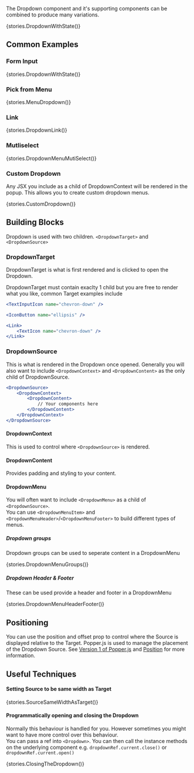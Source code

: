 
<Meta title="Components/Dropdown" component={Dropdown}/>

<Title>Dropdown</Title>

The Dropdown component and it's supporting components can be combined to produce many variations.

<Story name="Default">{stories.DropdownWithState()}</Story>

<Props />

## Common Examples

### Form Input

<Preview>
  <Story name="Form Input">{stories.DropdownWithState()}</Story>
</Preview>

### Pick from Menu

<Preview>
  <Story name="Menu">{stories.MenuDropdown()}</Story>
</Preview>

### Link

<Preview>
  <Story name="Link">{stories.DropdownLink()}</Story>
</Preview>


### Mutliselect

<Preview>
  <Story name="Mutliselect">{stories.DropdownMenuMutiSelect()}</Story>
</Preview>

### Custom Dropdown

Any JSX you include as a child of DropdownContext will be rendered in the popup. This allows you to create custom dropdown menus.

<Preview>
  <Story name="Custom Dropdown">{stories.CustomDropdown()}</Story>
</Preview>

## Building Blocks

Dropdown is used with two children. `<DropdownTarget>` and `<DropdownSource>` 

### DropdownTarget
DropdownTarget is what is first rendered and is clicked to open the Dropdown.

DropdownTarget must contain exaclty 1 child but you are free to render what you like, common Target examples include 
```jsx 
<TextInputIcon name="chevron-down" />
```
```jsx 
<IconButton name="ellipsis" />
```
```jsx
<Link>
    <TextIcon name="chevron-down" />
</Link>
```

### DropdownSource
This is what is rendered in the Dropdown once opened. Generally you will also want to include `<DropdownContext>` and `<DropdownContent>` as the only child of DropdownSource. 

```jsx 
<DropdownSource>
    <DropdownContext>
        <DropdownContent>
            // Your components here
        </DropdownContent>
    </DropdownContext>
</DropdownSource>
```

#### DropdownContext

This is used to control where `<DropdownSource>` is rendered.

#### DropdownContent

Provides padding and styling to your content.

#### DropdownMenu
You will often want to include `<DropdownMenu>` as a child of `<DropdownSource>`.  
You can use `<DropdownMenuItem>` and `<DropdownMenuHeader>`/`<DropdownMenuFooter>` to build different types of menus.

##### Dropdown groups

Dropdown groups can be used to seperate content in a DropdownMenu

<Preview>
  <Story name="Menu groups">{stories.DropdownMenuGroups()}</Story>
</Preview>

##### Dropdown Header & Footer
These can be used provide a header and footer in a DropdownMenu

<Preview>
  <Story name="Header & Footer">{stories.DropdownMenuHeaderFooter()}</Story>
</Preview>

## Positioning
You can use the position and offset prop to control where the Source is displayed relative to the Target. Popper.js is used to manage the placement of the Dropdown Source. See [Version 1 of Popper.js](https://popper.js.org/docs/v1/) and [Position](https://github.com/BrandwatchLtd/axiom-react/blob/master/packages/axiom-components/src/Position/Position.js) for more information.

## Useful Techniques

#### Setting Source to be same width as Target

<Preview>
  <Story name="Source to be same width as Target">{stories.SourceSameWidthAsTarget()}</Story>
</Preview>

#### Programmatically opening and closing the Dropdown
Normally this behaviour is handled for you. However sometimes you might want to have more control over this behaviour.  
You can pass a ref into `<Dropdown>`. You can then call the instance methods on the underlying component e.g. `dropdownRef.current.close()` or `dropdownRef.current.open()`

<Preview>
  <Story name="Closing with ref">{stories.ClosingTheDropdown()}</Story>
</Preview>